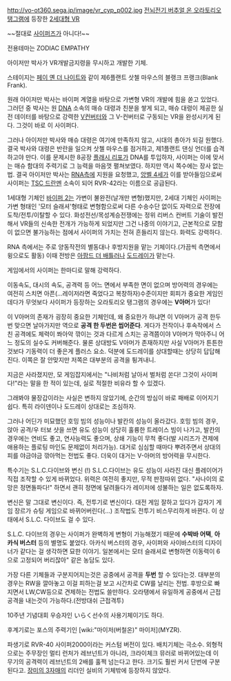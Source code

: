 http://vo-ot360.sega.jp/image/vr_cyp_p002.jpg
[[전뇌전기 버추얼 온 오라토리오 탱그램]]에 등장한 [[2세대형 VR]]


~~절대로 [[사이퍼즈]]가 아니다!~~

전용테마는 ZODIAC EMPATHY

아이저만 박사가 VR개발금지령을 무시하고 개발한 기체.

스테이지는 [[페이 옌 더 나이트]]와 같이 제6플랜트 삿첼 마우스의 블랭크 프랭크(Blank Frank).

원래 아이저만 박사는 바이퍼 계열을 바탕으로 가변형 VR의 개발에 힘을 쏟고 있었다. 그러던 중 박사는 원 [[DNA]] 소속의 매슈 대령과 친분을 쌓게 되고, 매슈 대령이 제공한 실전 데이터를 바탕으로 강력한 [[V컨버터]]와 그 V-컨버터로 구동되는 VR을 완성시키게 된다. 그것이 바로 이 사이퍼다.

그러나 아이저만 박사와 매슈 대령은 여기에 만족하지 않고, 시대의 총아가 되길 원했다. 결국 박사와 대령은 반란을 일으켜 삿첼 마우스를 점거하고, 제1플랜트 댄싱 언더를 습격하고야 만다. 이를 문제시한 8공장 [[플래시 리포]]가 DNA를 투입하자, 사이퍼는 이에 맞서는 매슈 함대의 주력기로 그 능력을 마음껏 펼쳐보였다. 하지만 역시 쪽수에는 장사 없는 법. 결국 아이저만 박사는 [[RNA]]측에 지원을 요청했고, [[앙벨 4세]]가 이를 받아들임으로써 사이퍼는 [[TSC 드란멘]] 소속이 되어 RVR-42라는 이름으로 공급된다.

1세대형 기체인 [[바이퍼 2]]는 가변이 불완전(날개만 변형)했지만, 2세대 기체인 사이퍼는 가변 형태인 '모터 슬래셔'형태로 변형함으로써 다른 수송수단 없이도 자력으로 전장에 도착/전투/이탈할 수 있다. 화성전선/목성계승전쟁에는 정위 리버스 컨버트 기술이 발전해서 VR들의 신속한 전개가 가능하게 되었지만 그건 나중의 이야기고, 근본적으로 모함이 없으면 불가능하는 점에서 사이퍼의 가치는 전혀 흔들리지 않는다. 화력도 강력하다.

RNA 측에서는 주로 양동작전의 별동대나 후방지원을 맡는 기체이다.(가끔씩 측면에서 윙으로도 활동) 이때 전방은 [[아팜드 더 배틀러]]나 [[도드레이]]가 맡는다.

게임에서의 사이퍼는 한마디로 말해 강력하다.

이동속도, 대시의 속도, 공격력 등 어느 면에서 부족한 면이 없으며 방어력의 경우에는 여전히 스치면 아픈(...레이저라면 죽었다고 복창하자)수준이지만 회피가 중요한 게임인데다가 무엇보다 사이퍼가 등장하는 오라토리오 탱그램의 경우에는 '''V아머'''가 있다! 


이 V아머의 존재가 굉장히 중요한 기체인데, 왜 중요한가 하냐면 이 V아머가 공격 한두번 맞으면 날아가지만 역으로 '''공격 한 두번은 씹어준다'''. 게다가 전작이나 후속작에서 스친 공격에도 체력이 쫘아악 깎이는 것과 다르게 스치는 공격쯤이야 V아머가 막아주니 어느 정도의 실수도 커버해준다. 물론 상대방도 V아머가 존재하지만 사실 V아머가 튼튼한 것보다 기동력이 더 좋은게 플러스 요소. 덕분에 도드레이를 상대할때는 상당히 답답해진다. 이쪽은 잘 안맞지만 저쪽은 대부분의 공격을 튕겨내니.

지금은 사라졌지만, 모 게임잡지에서는 "나비처럼 날아서 벌처럼 쏜다! 그것이 사이퍼다!"라는 말을 한 적이 있는데, 실로 적절한 비유라 할 수 있겠다.

그래봐야 물장갑이라는 사실은 변하지 않았기에, 순간의 방심이 바로 패배로 이어지기 쉽다. 특히 라이덴이나 도드레이 상대로는 조심하자.

그러나 어딘가 미묘했던 호밍 빔의 성능이나 발칸의 성능이 올라갔다. 호밍 빔의 경우, 앉아 공격/우 터보 샷을 쓰면 유도 성능이 상당히 훌륭한 트레이스 빔이 나가고, 발칸의 경우에는 연비도 좋고, 연사능력도 좋으며, 상쇄 기능이 무척 좋다(발 시리즈가 견제에 애용하는 플로팅 마인도 문제없이 처리가능). 대거로 심심할 때마다 뿌려주면서 상대의 피를 야금야금 깎아먹는 전법도 좋다. 더욱이 대거는 V-아머의 방어력을 무시한다.

특수기는 S.L.C.다이브와 변신 (!) S.L.C.다이브는 유도 성능이 사라진 대신 플레이어가 직접 조작할 수 있게 바뀌었다. 위력은 여전히 좋지만, 무적 판정따위 없다. "사나이의 로망은 정면돌파다!" 하면서 괜히 정면에 달려들다가 레이저에 성불하는 일은 없도록하자. 

변신은 말 그대로 변신이다. 즉, 전투기로 변신이다. 대전 게임 잘하고 있다가 갑자기 게임 장르가 슈팅 게임으로 바뀌어버린다(...) 조작법도 전투기 비스무리하게 바뀐다. 이 상태에서 S.L.C. 다이브도 걸 수 있다. 

S.L.C. 다이브의 경우는 사이퍼가 완벽하게 변형이 가능해졌기 때문에 '''수박바 어택''', '''아카식 버스터''' 등의 별명도 붙었다. 
아카식 버스터의 경우, 사이퍼와 사이바스터의 디자이너가 같다는 걸 생각하면 묘한 이야기. 일본에서는 모터 슬래셔로 변형하면 이동력이 6으로 고정되어 버리잖아" 같은 농담도 있다. 

가장 다른 기체들과 구분지어지는것은 공중에서 공격을 '''두번''' 할 수 있다는것. 대부분의 경우는 RW을 깔아놓고 이걸 피하는걸 보고 시간차로 CW를 날리는 전법. 후방으로 빠지면서 LW,CW등으로 견제하는 전법도 쓸만하다. 오라탱에서 유일하게 공중에서 근접공격을 내는것이 가능하다.(전방대쉬 근접격투) 

10주년 기념대회 우승자인 いらく선수의 사용기체이기도 하다.

후계기로는 포스의 주력기인 [wiki:"마이저(버철온)" 마이저](MYZR).

파생기로 RVR-40 사이퍼2000이라는 커스텀 버전이 있다. 배치기체는 극소수. 외형적으로는 주무장인 멀티 런처가 레브넌트가 아니라, 크라이체크 뮤러로 바뀌어있는데 이 무기의 공격력이 레브넌트의 2배를 훌쩍 넘는다고 한다. 크기도 훨씬 커서 단번에 구분된다고. [[장미의 3자매]]의 리더인 실비의 기체밖에 등장하지 않았다.

